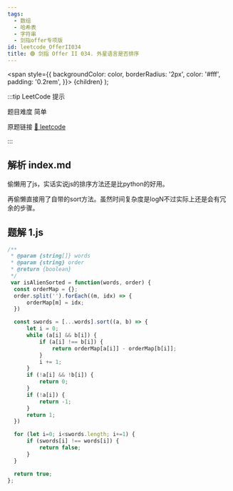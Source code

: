 ```yaml
---
tags:
  - 数组
  - 哈希表
  - 字符串
  - 剑指offer专项版
id: leetcode_OfferII034
title: 🟢 剑指 Offer II 034. 外星语言是否排序
---
```


  <span
    style={{
      backgroundColor: color,
      borderRadius: '2px',
      color: '#fff',
      padding: '0.2rem',
    }}>
    {children}
  </span>
);

:::tip LeetCode 提示

题目难度 <Highlight color="#00b8a3">简单</Highlight>

原题链接 [🔗 leetcode](https://leetcode-cn.com/problems/lwyVBB/)

:::

## 解析 index.md

 偷懒用了js，实话实说js的排序方法还是比python的好用。

再偷懒直接用了自带的sort方法。虽然时间复杂度是logN不过实际上还是会有冗余的步骤。



## 题解 1.js

```js
/**
 * @param {string[]} words
 * @param {string} order
 * @return {boolean}
 */
 var isAlienSorted = function(words, order) {
  const orderMap = {};
  order.split('').forEach((m, idx) => {
      orderMap[m] = idx;
  })

  const swords = [...words].sort((a, b) => {
      let i = 0;
      while (a[i] && b[i]) {
          if (a[i] !== b[i]) {
              return orderMap[a[i]] - orderMap[b[i]];
          }
          i += 1;
      }
      if (!a[i] && !b[i]) {
          return 0;
      }
      if (!a[i]) {
          return -1;
      }
      return 1;
  })

  for (let i=0; i<swords.length; i+=1) {
      if (swords[i] !== words[i]) {
          return false;
      }
  }

  return true;
};
```


